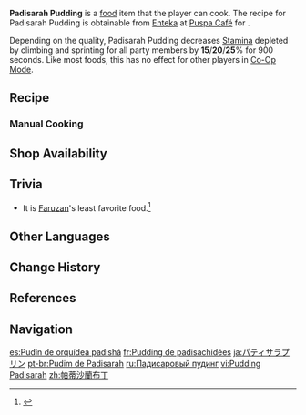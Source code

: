 {{Food Infobox
|id              = 108458
|description     = A popular dessert in Sumeru.
|desc_suspicious = A single bite yields a mix of milky and floral flavors... Which isn't bad, exactly, but remains a far cry from what you expected from this pudding. Did you get the ingredient proportions wrong or something?
|desc_basic      = Juices are squeezed from the petals of Padisarahs and Sumeru Roses before being mixed with milk, gelatin, sugar, and other ingredients, and then left to solidify. Cute appearance and sweet flavor make it a common sight at celebratory events in Sumeru.
|desc_delicious  = The moment it enters your mouth, the springy mouthfeel makes you feel like you're wandering atop milk-flavored clouds. As you savor its flavors, the blended fragrance of Padisarah and Sumeru Rose fills the air. When you finally do reach that very last bite, it feels like something has been left unfinished. You cannot help but lick the back of your spoon, as if to savor the final sublime moments of enjoyment.
|type            = Adventurer's Dishes
|effectType      = Stamina Reduction
|effect          = Decreases all party members' climbing and sprinting Stamina consumption by (var1)% for 900s.
|eff_att1        = Stamina
|eff_att2        = Climbing Stamina
|eff_att3        = Sprinting Stamina
|eff_suspicious1 = 15
|eff_basic1      = 20
|eff_delicious1  = 25
|quality         = 3
|variant         = Swirling Steps
|region          = Sumeru
|recipe          = Sold by [[Enteka]]
|source1         = {{Sold By|Padisarah Pudding}}
}}
'''Padisarah Pudding''' is a [[food]] item that the player can cook. The recipe for Padisarah Pudding is obtainable from [[Enteka]] at [[Puspa Café]] for {{Item|Mora|x=5,000}}.

Depending on the quality, Padisarah Pudding decreases [[Stamina]] depleted by climbing and sprinting for all party members by '''15'''/'''20'''/'''25'''% for 900 seconds. Like most foods, this has no effect for other players in [[Co-Op Mode]].

{{Special Dish|Nilou|Swirling Steps}}

==Recipe==
{{Recipe
|type = Cooking
|Padisarah = 2
|Sumeru Rose = 1
|Milk = 1
|Sugar = 1
|sort = Padisarah;Sumeru Rose;Milk;Sugar
}}

===Manual Cooking===
{{Manual Cooking}}

==Shop Availability==
{{Shop Availability}}

==Trivia==
*It is [[Faruzan]]'s least favorite food.<ref>{{Ref/VO|Faruzan|Least Favorite Food}}</ref>

==Other Languages==
{{Other Languages
|en      = Padisarah Pudding
|zhs     = 帕蒂沙兰布丁
|zhs_rm  = Pàdìshā-lán Bùdīng
|zht     = 帕蒂沙蘭布丁
|zht_rm  = Pàdìshā-lán Bùdīng
|zh_tl   = {{Lex|Padisarah|zh}} Pudding
|ja      = パティサラプリン
|ja_rm   = Patisara Purin
|ja_tl   = Padisarah Pudding
|ko      = 파디사라 푸딩
|ko_tl   = Padisarah Pudding
|es      = Pudín de orquídea padishá
|es_tl   = {{w|Padishah}} Orchid Pudding
|fr      = Pudding de padisachidées
|fr_tl   = {{tt|Padisarah|lit. Padisachid}} Pudding
|ru      = Падисаровый пудинг
|ru_tl   = Padisarah Pudding
|th      = Padisarah Pudding
|vi      = Pudding Padisarah
|vi_tl   = Padisarah Pudding
|de      = Padisarah-Pudding
|de_tl   = Padisarah Pudding
|id      = Padisarah Pudding
|pt      = Pudim de Padisarah
|pt_tl   = Padisarah Pudding
|tr      = Padisarah Pudingi
|tr_tl   = Padisarah Pudding
|it      = Budino di Padisarah
|it_tl   = Padisarah Pudding
}}

==Change History==
{{Change History|3.1}}

==References==
{{Reflist}}

==Navigation==
{{Food Navbox}}

[[es:Pudín de orquídea padishá]]
[[fr:Pudding de padisachidées]]
[[ja:パティサラプリン]]
[[pt-br:Pudim de Padisarah]]
[[ru:Падисаровый пудинг]]
[[vi:Pudding Padisarah]]
[[zh:帕蒂沙蘭布丁]]